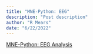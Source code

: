```yaml
---
title: "MNE-Python: EEG"
description: "Post description"
author: "R Mears"
date: "6/22/2022"
---
```


[MNE-Python: EEG Analysis](https://csea-lab.github.io/mne-python-intro-slides/MNE_tutorial1.html#/title-slide)